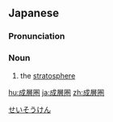 ==Japanese==
{{wikipedia|lang=ja}}
{{ja-kanjitab|せい|そう|けん|yomi=o}}

===Pronunciation===
{{ja-pron|acc=3|y=ko|せいそうけん}}

===Noun===
{{ja-noun|せいそうけん}}

# {{lb|ja|meteorology|sort=せいそうけん}} the [[stratosphere]]

[[Category:ja:Air|せいそうけん]]
[[hu:成層圏]]
[[ja:成層圏]]
[[zh:成層圏]]